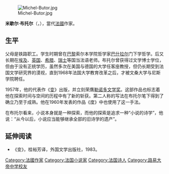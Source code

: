 [[File:Michel-Butor.jpg|right]]

'''米歇尔·布托尔'''（{{lang-fr|Michel Butor}}，{{bd|1926年|9月14日|2016年|8月24日|catIdx=B}}），當代[[法國|法國]]作家。

==生平==
父母是铁路职工。学生时期曾在[[巴黎|巴黎]]索尔本学院哲学家[[巴什拉尔|巴什拉尔]]门下学哲学。后又长期在[[埃及|埃及]]、[[英国|英国]]、[[希腊|希腊]]、[[瑞士|瑞士]]等国当法语老师。布托尔曾获得过文学博士学位，但由于没有正统学历，虽然多次在美国与德国的大学任客座教授，但仍长期受到法国文学研究界的漠视，直到1968年法国大学教育改革之后，才被文桑大学与尼斯学院聘任。

1957年，他的代表作《[[变|变]]》出版，并立刻荣膺[[勒诺多文学奖|勒诺多文学奖]]。这部作品也标志着他在探索时间与空间的历程中有了新的斩获。第二人称的写法在布托尔笔下得到了确立乃至于成熟。他在1960年发表的作品《度》中也使用了这一手法。

在布托尔看来，小说本身就是一种探索，而他的探索是追求一种“小说的诗学”，他说：“从今以后，小说应当能够继承全部的旧诗学的遗产”。

== 延伸阅读 ==
*《变》，桂裕芳译，外国文学出版社，1983。

{{Authority control}}
{{DEFAULTSORT: Butor, Michel}}
[[Category:法國作家|Category:法國作家]]
[[Category:法国小说家|Category:法国小说家]]
[[Category:法国诗人|Category:法国诗人]]
[[Category:路易大帝中学校友|Category:路易大帝中学校友]]